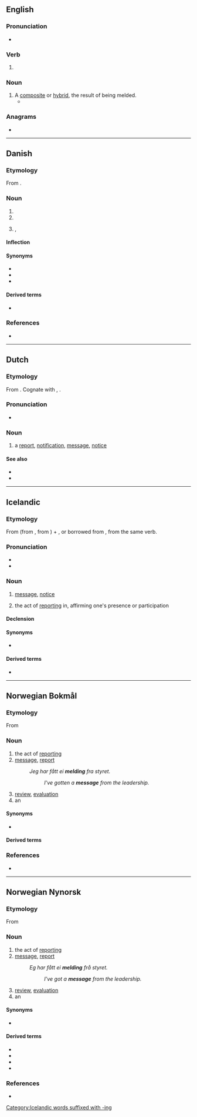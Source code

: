 ==English==

===Pronunciation===
* {{rhymes|ɛldɪŋ|lang=en}}

===Verb===
{{head|en|verb form}}

# {{present participle of|meld|lang=en|nocat=1}}

===Noun===
{{en-noun}}

# A [[composite]] or [[hybrid]], the result of being melded.
#* {{quote-journal|lang=en|date=March 31, 2008|author=Roslyn Sulcas|title=Japanese Traditions on the Move|work=New York Times|url=http://www.nytimes.com/2008/03/31/arts/dance/31saek.html
|passage=Cross-cultural '''meldings''' of Eastern and Western dance styles and aesthetics must have been unusual and perhaps somewhat exotic when the Saeko Ichinohe Dance Company was founded in 1970.}}

===Anagrams===
* {{anagrams|en|a=degilmn|mingled}}

----

==Danish==

===Etymology===
From {{suffix|da|melde|ing}}.

===Noun===
{{da-noun|en|er}}

# {{l|en|announcement}}
# {{l|en|report}}
# {{l|en|message}}, {{l|en|indication}}

====Inflection====
{{da-noun-infl|en|er}}

====Synonyms====
* {{l|da|meddelelse}}
* {{l|da|offentliggørelse}}
* {{l|da|underretning}}

====Derived terms====
* {{l|da|udmelding}}

===References===
* {{R:DDO}}

----

==Dutch==

===Etymology===
From {{suffix|nl|melden|ing}}. Cognate with {{cog|is|melding}}, {{cog|de|Meldung}}.

===Pronunciation===
* {{audio|Nl-melding.ogg|Audio|lang=nl}}

===Noun===
{{nl-noun|f|-en|meldinkje}}

# a [[report]], [[notification]], [[message]], [[notice]]

====See also====
* {{l|nl|bericht}}
* {{l|nl|mededeling}}

----

==Icelandic==

===Etymology===
From {{m|is|melda||to report}} (from {{der|is|da|melde}}, from {{der|is|gml|melden}}) + {{m|is|-ing}}, or borrowed from {{bor|is|da|melding}}, from the same verb.

===Pronunciation===
* {{IPA|/ˈmɛltiŋk/|lang=is}}
* {{rhymes|ɛltiŋk|lang=is}}

===Noun===
{{is-noun|f|meldingar|meldingar}}

# {{lb|is|informal}} [[message]], [[notice]]
# {{lb|is|informal}} the act of [[report]]ing in, affirming one's presence or participation

====Declension====
{{is-decl-noun-f-s1|meld|i|ng|u=u}}

====Synonyms====
* {{sense|notice}} {{l|is|tilkynning}}

====Derived terms====
* {{l|is|villumelding}}

[[Category:Icelandic words suffixed with -ing]]

----

==Norwegian Bokmål==

===Etymology===
From {{suffix|nb|melde|ing}}

===Noun===
{{nb-noun-c}}

# the act of [[report]]ing
# [[message]], [[report]]
#: ''Jeg har fått ei '''melding ''' fra styret.''
#:: ''I've gotten a '''message''' from the leadership.''
# [[review]], [[evaluation]]
# an {{l|en|announcement}}

====Synonyms====
* {{sense|message}} {{l|nb|beskjed}}

====Derived terms====
{{col3-u|nb
|feilmelding
|pressemelding
|tekstmelding
|tilbakemelding
|værmelding
}}

===References===
* {{R:The Bokmål Dictionary}}

----

==Norwegian Nynorsk==

===Etymology===
From {{suffix|nn|melde|ing}}

===Noun===
{{nn-noun-f3}}

# the act of [[report]]ing
# [[message]], [[report]]
#: ''Eg har fått ei '''melding ''' frå styret.''
#:: ''I've got a '''message''' from the leadership.''
# [[review]], [[evaluation]]
# an {{l|en|announcement}}

====Synonyms====
* {{sense|message}} {{l|nn|beskjed}}

====Derived terms====
* {{l|nn|feilmelding}}
* {{l|nn|pressemelding}}
* {{l|nn|tekstmelding}}
* {{l|nn|tilbakemelding}}

===References===
* {{R:The Nynorsk Dictionary}}